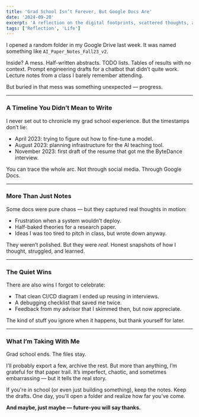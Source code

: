 ```yaml
---
title: 'Grad School Isn’t Forever, But Google Docs Are'
date: '2024-09-20'
excerpt: 'A reflection on the digital footprints, scattered thoughts, and growth you can track just by opening last year’s folders.'
tags: ['Reflection', 'Life']
---
```


I opened a random folder in my Google Drive last week. It was named something like `AI_Paper_Notes_Fall23_v2`.

Inside? A mess. Half-written abstracts. TODO lists. Tables of results with no context. Prompt engineering drafts for a chatbot that didn’t quite work. Lecture notes from a class I barely remember attending.

But buried in that mess was something unexpected — progress.

---

### A Timeline You Didn’t Mean to Write

I never set out to chronicle my grad school experience. But the timestamps don’t lie:
- April 2023: trying to figure out how to fine-tune a model.
- August 2023: planning infrastructure for the AI teaching tool.
- November 2023: first draft of the resume that got me the ByteDance interview.

You can trace the whole arc. Not through social media. Through Google Docs.

---

### More Than Just Notes

Some docs were pure chaos — but they captured real thoughts in motion:
- Frustration when a system wouldn’t deploy.
- Half-baked theories for a research paper.
- Ideas I was too tired to pitch in class, but wrote down anyway.

They weren’t polished. But they were *real*. Honest snapshots of how I thought, struggled, and learned.

---

### The Quiet Wins

There are also wins I forgot to celebrate:
- That clean CI/CD diagram I ended up reusing in interviews.
- A debugging checklist that saved me twice.
- Feedback from my advisor that I skimmed then, but now appreciate.

The kind of stuff you ignore when it happens, but thank yourself for later.

---

### What I’m Taking With Me

Grad school ends. The files stay.

I’ll probably export a few, archive the rest. But more than anything, I’m grateful for that paper trail. It’s imperfect, chaotic, and sometimes embarrassing — but it tells the real story.

If you're in school (or even just building something), keep the notes. Keep the drafts. One day, you'll open a folder and realize how far you’ve come.

**And maybe, just maybe — future-you will say thanks.**

